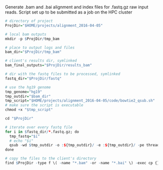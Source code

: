 Generate .bam and .bai alignment and index files for .fastq.gz raw input reads. Script set up to be submitted as a job on the HPC cluster

```r
# directory of project
ProjDir="$HOME/projects/alignment_2016-04-05"

# local bam outputs
mkdir -p $ProjDir/tmp_bam

# place to output logs and files
bam_dir="$ProjDir/tmp_bam"

# client's results dir, symlinked
bam_final_outputs="$ProjDir/results_bam"

# dir with the fastq files to be processed, symlinked
fastq_dir="$ProjDir/fastq"

# use the hg19 genome
tmp_genome="hg19"
tmp_outdir="$bam_dir"
tmp_script="$HOME/projects/alignment_2016-04-05/code/bowtie2_qsub.sh"
# make sure the script is executable
chmod +x "$tmp_script"

cd "$ProjDir"

# iterate over every fastq file
for i in $fastq_dir/*.fastq.gz; do
  tmp_fastq="$i"
  # echo "$i"
  qsub -wd $tmp_outdir -o :${tmp_outdir}/ -e :${tmp_outdir}/ -pe threaded 4-12 "$tmp_script" "$tmp_outdir" "$tmp_fastq" "$tmp_genome"
done

# copy the files to the client's directory
find $ProjDir -type f \( -name "*.bam" -or -name "*.bai" \) -exec cp {} results_bam/ \;


```
